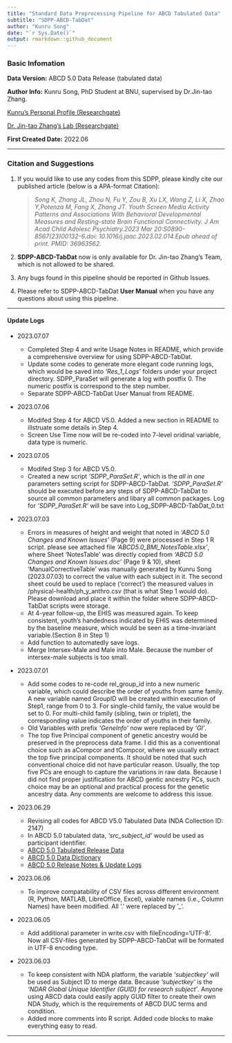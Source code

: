 ```yaml
---
title: "Standard Data Preprocessing Pipeline for ABCD Tabulated Data"
subtitle: "SDPP-ABCD-TabDat"
author: "Kunru Song"
date: "`r Sys.Date()`"
output: rmarkdown::github_document
---
```

### Basic Infomation

**Data Version:** ABCD 5.0 Data Release (tabulated data)

**Author Info:** Kunru Song, PhD Student at BNU, supervised by Dr.Jin-tao Zhang.

[Kunru's Personal Profile (Researchgate)](https://www.researchgate.net/profile/Kunru-Song)

[Dr. Jin-tao Zhang's Lab (Researchgate)](https://www.researchgate.net/lab/Jintao-Zhang-Lab-2)

**First Created Date:** 2022.06

-----

### Citation and Suggestions

1.  If you would like to use any codes from this SDPP, please kindly cite our published article (below is a APA-format Citation):

    >    _Song K, Zhang JL, Zhou N, Fu Y, Zou B, Xu LX, Wang Z, Li X, Zhao Y,Potenza M, Fang X, Zhang JT. Youth Screen Media Activity Patterns and Associations With Behavioral Developmental Measures and Resting-state Brain Functional Connectivity. J Am Acad Child Adolesc Psychiatry.2023 Mar 20:S0890-8567(23)00132-6.doi: 10.1016/j.jaac.2023.02.014.Epub ahead of print. PMID: 36963562._

2.  **SDPP-ABCD-TabDat** now is only available for Dr. Jin-tao Zhang's Team, which is not allowed to be shared.

3. Any bugs found in this pipeline should be reported in Github Issues. 

4. Please refer to SDPP-ABCD-TabDat **User Manual** when you have any questions about using this pipeline.

-----

#### Update Logs

 - 2023.07.07
   - Completed Step 4 and write Usage Notes in README, which provide a comprehensive overview for using SDPP-ABCD-TabDat.
   - Update some codes to generate more elegant code running logs, which would be saved into _'Res_1_Logs'_ folders under your project directory. SDPP_ParaSet will generate a log with postfix 0. The numeric postfix is correspond to the step number.
   - Separate SDPP-ABCD-TabDat User Manual from README.

 - 2023.07.06
   - Modifed Step 4 for ABCD V5.0. Added a new section in README to illstruate some details in Step 4.
   - Screen Use Time now will be re-coded into 7-level oridinal variable, data type is numeric.

 - 2023.07.05
   - Modifed Step 3 for ABCD V5.0.
   - Created a new script _'SDPP_ParaSet.R'_, which is the _all in one_ parameters setting script for SDPP-ABCD-TabDat. _'SDPP_ParaSet.R'_ should be executed before any steps of SDPP-ABCD-TabDat to source all common parameters and libary all common packages. Log for _'SDPP_ParaSet.R'_ will be save into Log_SDPP-ABCD-TabDat_0.txt
   
 - 2023.07.03
 
   - Errors in measures of height and weight that noted in _'ABCD 5.0 Changes and Known Issues'_ (Page 9) were processed in Step 1 R script. please see attached file _'ABCD5.0_BMI_NotesTable.xlsx'_, where Sheet 'NotesTable' was directly copied from _'ABCD 5.0 Changes and Known Issues.doc'_ (Page 9 & 10), sheet 'ManualCorrectiveTable' was manually generated by Kunru Song (2023.07.03) to correct the value with each subject in it. The second sheet could be used to replace ('correct') the measured values in /physical-health/ph_y_anthro.csv (that is what Step 1 would do). Please download and place it within the folder where SDPP-ABCD-TabDat scripts were storage.
   - At 4-year follow-up, the EHIS was measured again. To keep consistent, youth's handedness indicated by EHIS was determined by the baseline measure, which would be seen as a time-invariant variable.(Section 8 in Step 1)
   - Add function to automatedly save logs.
   - Merge Intersex-Male and Male into Male. Because the number of intersex-male subjects is too small.
   
 - 2023.07.01

   - Add some codes to re-code rel_group_id into a new numeric variable, which could describe the order of youths from same family. A new variable named GroupID will be created within execution of Step1, range from 0 to 3. For single-child family, the value would be set to 0. For multi-child family (sibling, twin or triplet), the corresponding value indicates the order of youths in their family.
   - Old Variables with prefix _'GeneInfo'_ now were replaced by _'GI'_.
   - The top five Principal component of genetic ancestry would be preserved in the preprocess data frame. I did this as a conventional choice such as aCompcor and tCompcor, where we usually extract the top five principal components. It should be noted that such conventional choice did not have particular reason. Usually, the top five PCs are enough to capture the variations in raw data. Because I did not find proper justification for ABCD gentic ancestry PCs, such choice may be an optional and practical process for the genetic ancestry data. Any comments are welcome to address this issue.
 
 - 2023.06.29
   
   - Revising all codes for ABCD V5.0 Tabulated Data (NDA Collection ID: 2147)
    - In ABCD 5.0 tabulated data, _'src_subject_id'_ would be used as participant identifier.
   - [ABCD 5.0 Tabulated Release Data](https://nda.nih.gov/study.html?id=2147)
   - [ABCD 5.0 Data Dictionary](https://data-dict.abcdstudy.org/)
   - [ABCD 5.0 Release Notes & Update Logs](https://wiki.abcdstudy.org/release-notes/start-page.html)

 - 2023.06.06
  
   - To improve compatability of CSV files across different environment (R, Python, MATLAB, LibreOffice, Excel), vaiable names (i.e., Column Names) have been modified. All '.' were replaced by '_'.

 - 2023.06.05
   
   - Add additional parameter in write.csv with fileEncoding='UTF-8'. Now all CSV-files generated by SDPP-ABCD-TabDat will be formated in UTF-8 encoding type.
   
 - 2023.06.03

   - To keep consistent with NDA platform, the variable _'subjectkey'_ will be used as Subject ID to merge data. Because _'subjectkey'_ is the _'NDAR Global Unique Identifier (GUID) for research subject'_. Anyone using ABCD data could easily apply GUID filter to create their own NDA Study, which is the requirements of ABCD DUC terms and condition.
   - Added more comments into R script. Added code blocks to make everything easy to read.
   
-----
